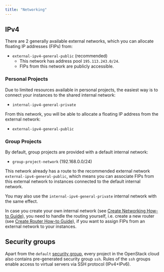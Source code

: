 ```yaml
---
title: "Networking"
---
```

## IPv4

There are 2 generally available external networks, which you can allocate floating IP addresses (FIPs) from:

- `external-ipv4-general-public` (recommended)
    - This network has address pool `195.113.243.0/24`.
    - FIPs from this network are publicly accessible.


### Personal Projects

Due to limited resources available in personal projects, the easiest way is to connect your instances to the shared internal network:

- `internal-ipv4-general-private`

From this network, you will be able to allocate a floating IP address from the external network:

- `external-ipv4-general-public`


### Group Projects

By default, group projects are provided with a default internal network:

- `group-project-network` (192.168.0.0/24)

This network already has a route to the recommended external network `external-ipv4-general-public`, which means you can associate FIPs from this
external network to instances connected to the default internal network.

You may also use the `internal-ipv4-general-private` internal network with the same effect.

In case you create your own internal network (see [Create Networking How-to Guide](../../how-to-guides/create-networking)), you need to handle the routing
yourself, i.e. create a new router (see [Create Router How-to Guide](../../how-to-guides/create-router)), if you want to assign FIPs from an external network
to your instances.


## Security groups

Apart from the `default` [security group](../../additional-information/security-groups), every project in the OpenStack cloud also contains pre-generated security group `ssh`. Rules of the `ssh` groups enable access to virtual servers via SSH protocol (IPv4+IPv6).
